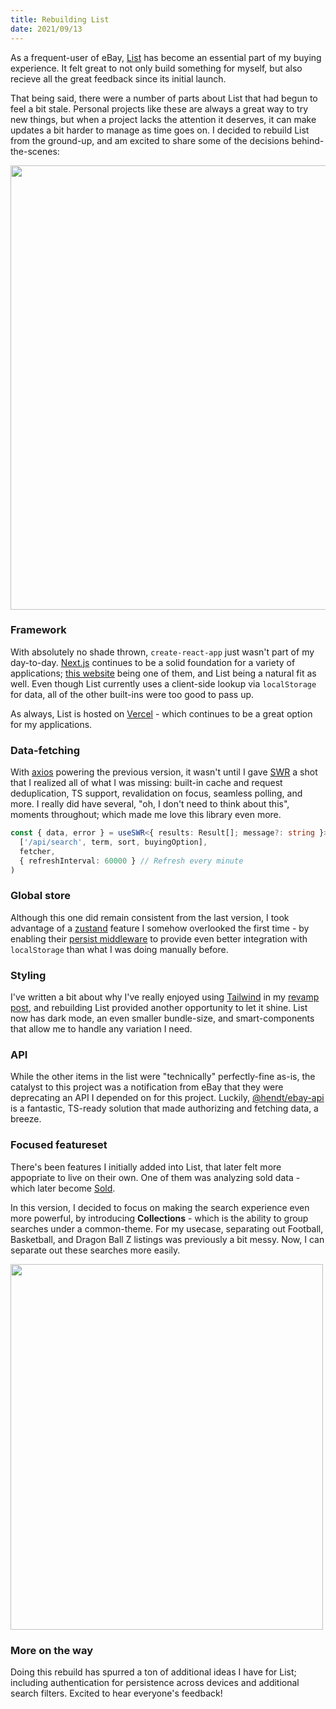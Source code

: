 ```yaml
---
title: Rebuilding List
date: 2021/09/13
---
```


As a frequent-user of eBay, [List](https://list.zslabs.com) has become an essential part of my buying experience. It felt great to not only build something for myself, but also recieve all the great feedback since its initial launch.

That being said, there were a number of parts about List that had begun to feel a bit stale. Personal projects like these are always a great way to try new things, but when a project lacks the attention it deserves, it can make updates a bit harder to manage as time goes on. I decided to rebuild List from the ground-up, and am excited to share some of the decisions behind-the-scenes:

<TextLink href="https://list.zslabs.com">
  <Image src="/uploads/list-updated.png" width="1000" height="711" />
</TextLink>

### Framework

With absolutely no shade thrown, `create-react-app` just wasn't part of my day-to-day. [Next.js](https://nextjs.org/) continues to be a solid foundation for a variety of applications; [this website](https://github.com/zslabs/zslabs-next) being one of them, and List being a natural fit as well. Even though List currently uses a client-side lookup via `localStorage` for data, all of the other built-ins were too good to pass up.

As always, List is hosted on [Vercel](https://vercel.com) - which continues to be a great option for my applications.

### Data-fetching

With [axios](https://github.com/axios/axios) powering the previous version, it wasn't until I gave [SWR](https://swr.vercel.app/) a shot that I realized all of what I was missing: built-in cache and request deduplication, TS support, revalidation on focus, seamless polling, and more. I really did have several, "oh, I don't need to think about this", moments throughout; which made me love this library even more.

```ts
const { data, error } = useSWR<{ results: Result[]; message?: string }>(
  ['/api/search', term, sort, buyingOption],
  fetcher,
  { refreshInterval: 60000 } // Refresh every minute
)
```

### Global store

Although this one did remain consistent from the last version, I took advantage of a [zustand](https://github.com/pmndrs/zustand) feature I somehow overlooked the first time - by enabling their [persist middleware](https://github.com/pmndrs/zustand#persist-middleware) to provide even better integration with `localStorage` than what I was doing manually before.

### Styling

I've written a bit about why I've really enjoyed using [Tailwind](https://tailwindcss.com) in my [revamp post](/articles/revamp-v3), and rebuilding List provided another opportunity to let it shine. List now has dark mode, an even smaller bundle-size, and smart-components that allow me to handle any variation I need.

### API

While the other items in the list were "technically" perfectly-fine as-is, the catalyst to this project was a notification from eBay that they were deprecating an API I depended on for this project. Luckily, [@hendt/ebay-api](https://github.com/hendt/ebay-api) is a fantastic, TS-ready solution that made authorizing and fetching data, a breeze.

### Focused featureset

There's been features I initially added into List, that later felt more appopriate to live on their own. One of them was analyzing sold data - which later become [Sold](https://sold.zslabs.com).

In this version, I decided to focus on making the search experience even more powerful, by introducing **Collections** - which is the ability to group searches under a common-theme. For my usecase, separating out Football, Basketball, and Dragon Ball Z listings was previously a bit messy. Now, I can separate out these searches more easily.

<Image src="/uploads/list-collections.png" width="500" height="585" />

### More on the way

Doing this rebuild has spurred a ton of additional ideas I have for List; including authentication for persistence across devices and additional search filters. Excited to hear everyone's feedback!
